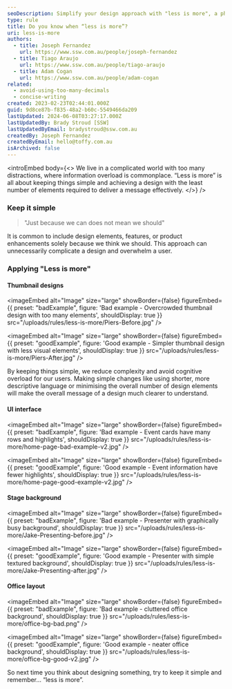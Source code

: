 ```yaml
---
seoDescription: Simplify your design approach with "less is more", a philosophy that emphasizes clarity and effectiveness by reducing visual noise.
type: rule
title: Do you know when “less is more”?
uri: less-is-more
authors:
  - title: Joseph Fernandez
    url: https://www.ssw.com.au/people/joseph-fernandez
  - title: Tiago Araujo
    url: https://www.ssw.com.au/people/tiago-araujo
  - title: Adam Cogan
    url: https://www.ssw.com.au/people/adam-cogan
related:
  - avoid-using-too-many-decimals
  - concise-writing
created: 2023-02-23T02:44:01.000Z
guid: 9d8ce87b-f835-48a2-b60c-5549466da209
lastUpdated: 2024-06-08T03:27:17.000Z
lastUpdatedBy: Brady Stroud [SSW]
lastUpdatedByEmail: bradystroud@ssw.com.au
createdBy: Joseph Fernandez
createdByEmail: hello@toffy.com.au
isArchived: false
---
```


<introEmbed
  body={<>
We live in a complicated world with too many distractions, where information overload is commonplace. “Less is more” is all about keeping things simple and achieving a design with the least number of elements required to deliver a message effectively.
  </>}
/>
<youtubeEmbed url="https://youtu.be/8BRcWBwkK04" description="Video: Less is more (5 min)" />

### Keep it simple

> "Just because we can does not mean we should"

It is common to include design elements, features, or product enhancements solely because we think we should. This approach can unnecessarily complicate a design and overwhelm a user.

### Applying "Less is more"

#### Thumbnail designs

<imageEmbed
  alt="Image"
  size="large"
  showBorder={false}
  figureEmbed={{
    preset: "badExample",
    figure: 'Bad example - Overcrowded thumbnail design with too many elements',
    shouldDisplay: true
  }}
  src="/uploads/rules/less-is-more/Piers-Before.jpg"
/>

<imageEmbed
  alt="Image"
  size="large"
  showBorder={false}
  figureEmbed={{
    preset: "goodExample",
    figure: 'Good example - Simpler thumbnail design with less visual elements',
    shouldDisplay: true
  }}
  src="/uploads/rules/less-is-more/Piers-After.jpg"
/>

By keeping things simple, we reduce complexity and avoid cognitive overload for our users. Making simple changes like using shorter, more descriptive language or minimising the overall number of design elements will make the overall message of a design much clearer to understand.

#### UI interface

<imageEmbed
  alt="Image"
  size="large"
  showBorder={false}
  figureEmbed={{
    preset: "badExample",
    figure: 'Bad example - Event cards have many rows and highlights',
    shouldDisplay: true
  }}
  src="/uploads/rules/less-is-more/home-page-bad-example-v2.jpg"
/>

<imageEmbed
  alt="Image"
  size="large"
  showBorder={false}
  figureEmbed={{
    preset: "goodExample",
    figure: 'Good example - Event information have fewer highlights',
    shouldDisplay: true
  }}
  src="/uploads/rules/less-is-more/home-page-good-example-v2.jpg"
/>

#### Stage background

<imageEmbed
  alt="Image"
  size="large"
  showBorder={false}
  figureEmbed={{
    preset: "badExample",
    figure: 'Bad example - Presenter with graphically busy background',
    shouldDisplay: true
  }}
  src="/uploads/rules/less-is-more/Jake-Presenting-before.jpg"
/>

<imageEmbed
  alt="Image"
  size="large"
  showBorder={false}
  figureEmbed={{
    preset: "goodExample",
    figure: 'Good example - Presenter with simple textured background',
    shouldDisplay: true
  }}
  src="/uploads/rules/less-is-more/Jake-Presenting-after.jpg"
/>

#### Office layout

<imageEmbed
  alt="Image"
  size="large"
  showBorder={false}
  figureEmbed={{
    preset: "badExample",
    figure: 'Bad example - cluttered office background',
    shouldDisplay: true
  }}
  src="/uploads/rules/less-is-more/office-bg-bad.png"
/>

<imageEmbed
  alt="Image"
  size="large"
  showBorder={false}
  figureEmbed={{
    preset: "goodExample",
    figure: 'Good example - neater office background',
    shouldDisplay: true
  }}
  src="/uploads/rules/less-is-more/office-bg-good-v2.jpg"
/>

So next time you think about designing something, try to keep it simple and remember... “less is more”.
